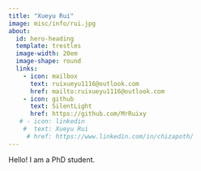 ```yaml
---
title: "Xueyu Rui"
image: misc/info/rui.jpg
about:
  id: hero-heading
  template: trestles
  image-width: 20em
  image-shape: round
  links:
    - icon: mailbox
      text: ruixueyu1116@outlook.com
      href: mailto:ruixueyu1116@outlook.com
    - icon: github
      text: SilentLight
      href: https://github.com/MrRuixy
   # - icon: linkedin
    #  text: Xueyu Rui
     # href: https://www.linkedin.com/in/chizapoth/
---
```


::: {#hero-heading}

Hello! I am a PhD student.


:::
